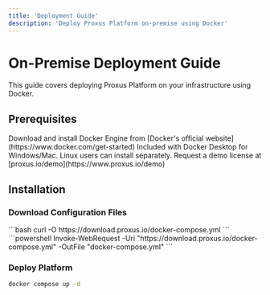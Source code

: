```yaml
---
title: 'Deployment Guide'
description: 'Deploy Proxus Platform on-premise using Docker'
---
```


# On-Premise Deployment Guide

This guide covers deploying Proxus Platform on your infrastructure using Docker.

## Prerequisites

<Steps>
  <Step title="Install Docker">
    Download and install Docker Engine from [Docker's official website](https://www.docker.com/get-started)
  </Step>

  <Step title="Install Docker Compose">
    Included with Docker Desktop for Windows/Mac. Linux users can install separately.
  </Step>

  <Step title="License">
    Request a demo license at [proxus.io/demo](https://www.proxus.io/demo)
  </Step>
</Steps>

## Installation

### Download Configuration Files

<CodeGroup>
  <CodeBlock title="Linux/Mac">
    ```bash
    curl -O https://download.proxus.io/docker-compose.yml
    ```
  </CodeBlock>

  <CodeBlock title="Windows (PowerShell)">
    ```powershell
    Invoke-WebRequest -Uri "https://download.proxus.io/docker-compose.yml" -OutFile "docker-compose.yml"
    ```
  </CodeBlock>
</CodeGroup>

### Deploy Platform

```bash
docker compose up -d
```
